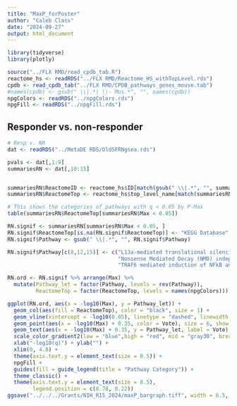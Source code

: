 ```yaml
---
title: "MaxP_forPoster"
author: "Caleb Class"
date: "2024-09-27"
output: html_document
---
```



```r
library(tidyverse)
library(plotly)

source("../FLX RMD/read_cpdb_tab.R")
reactome_hs <- readRDS("../FLX RMD/Reactome_HS_withTopLevel.rds")
cpdb <- read_cpdb_tab("../FLX RMD/CPDB_pathways_genes_mouse.tab")
#names(cpdb) <- gsub(" \\|.*| \\- Mus.*", "", names(cpdb))
npgColors <- readRDS("../npgColors.rds")
npgFill <- readRDS("../npgFill.rds")
```


## Responder vs. non-responder

```r



# Resp v. NR
dat <- readRDS("../MetaDE RDS/OldSFRNgsea.rds")

pvals <- dat[,1:9]
summariesRN <- dat[,10:15]


summariesRN$ReactomeID <- reactome_hs$ID[match(gsub(" \\|.*", "", summariesRN$Pathway), reactome_hs$Name)]
summariesRN$ReactomeTop <- reactome_hs$top_level_name[match(summariesRN$ReactomeID, reactome_hs$ID)]

# This shows the categories of pathways with q < 0.05 by P-Max
table(summariesRN$ReactomeTop[summariesRN$Max < 0.05])

RN.signif <- summariesRN[summariesRN$Max < 0.05, ]
RN.signif$ReactomeTop[is.na(RN.signif$ReactomeTop)] <- "KEGG Database"
RN.signif$Pathway <- gsub(" \\|.*", "", RN.signif$Pathway)

RN.signif$Pathway[c(8,12,15)] <- c("L13a-mediated translational silencing of\nCeruloplasmin expression",
                                   "Nonsense Mediated Decay (NMD) independent\nof the Exon Junction Complex (EJC)",
                                   "TRAF6 mediated induction of NFkB and MAP\nkinases upon TLR7/8 or 9 activation")

RN.ord <- RN.signif %>% arrange(Max) %>%
  mutate(Pathway_let = factor(Pathway, levels = rev(Pathway)),
         ReactomeTop = factor(ReactomeTop, levels = names(npgColors)))

ggplot(RN.ord, aes(x = -log10(Max), y = Pathway_let)) +
  geom_col(aes(fill = ReactomeTop), color = "black", size = 1) + 
  geom_vline(xintercept = -log10(0.05), linetype = "dashed", linewidth = 1, color = "#DC0000") +
  geom_point(aes(x = -log10(Max) + 0.35, color = Vote), size = 6, show.legend = FALSE) +
  geom_text(aes(x = -log10(Max) + 0.35, y = Pathway_let, label = Vote), color = "white", fontface = "bold") +
  scale_color_gradient2(low = "blue",high = "red", mid = "gray30", breaks = c(-5, 0, 3), minor_breaks = -5:5) +
  xlab("-log10(q)") + ylab("") +
  xlim(0, 4.8) +
  theme(axis.text.y = element_text(size = 8.5)) +
  npgFill +
  guides(fill = guide_legend(title = "Pathway Category")) +
  theme_classic() +
  theme(axis.text.y = element_text(size = 8.5),
        legend.position = c(0.78, 0.22))
ggsave("../../../Grants/NIH_R15_2024/maxP_bargraph.tiff", width = 6.5, height = 5)

```